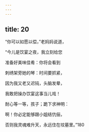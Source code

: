 ```yaml
---
---
---
```

title: 20
---




“你可以如愿以偿，”老妈妈说道，

“今儿是饮宴之夜，我立刻给您

准备好美味佳肴：你将会看到

刺绣架旁她的琴：时间要抓紧，

因为我又老又迟钝，头脑发晕，

我敢把操办饮宴这事当儿戏！

耐心等一等，孩子；跪下求神明：

啊！你必定能够跟小姐结伉俪，

否则我灵魂难升天，永远住在坟墓里。”180